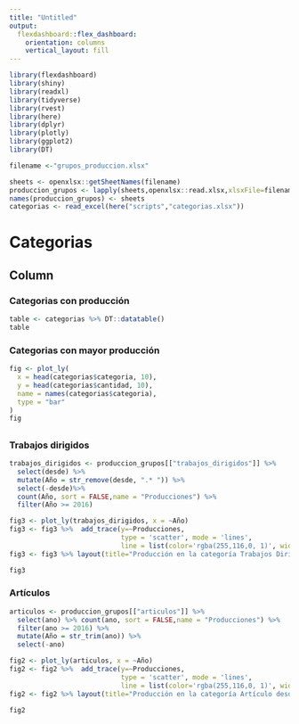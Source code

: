 ```yaml
---
title: "Untitled"
output: 
  flexdashboard::flex_dashboard:
    orientation: columns
    vertical_layout: fill
---
```


```r
library(flexdashboard)
library(shiny)
library(readxl)
library(tidyverse)
library(rvest)
library(here)
library(dplyr)
library(plotly)
library(ggplot2)
library(DT)

filename <-"grupos_produccion.xlsx"

sheets <- openxlsx::getSheetNames(filename)
produccion_grupos <- lapply(sheets,openxlsx::read.xlsx,xlsxFile=filename)
names(produccion_grupos) <- sheets
categorias <- read_excel(here("scripts","categorias.xlsx")) 
```

Categorias
===========================

Column {data-width=650}
-----------------------------------------------------------------------
### Categorias con producción 

```r
table <- categorias %>% DT::datatable()
table

```

### Categorias con mayor producción

```r
fig <- plot_ly(
  x = head(categorias$categoria, 10),
  y = head(categorias$cantidad, 10),
  name = names(categorias$categoria),
  type = "bar"
)
fig
```


## {.tabset}

### Trabajos dirigidos


```r
trabajos_dirigidos <- produccion_grupos[["trabajos_dirigidos"]] %>% 
  select(desde) %>% 
  mutate(Año = str_remove(desde, ".* ")) %>% 
  select(-desde)%>%
  count(Año, sort = FALSE,name = "Producciones") %>% 
  filter(Año >= 2016)

fig3 <- plot_ly(trabajos_dirigidos, x = ~Año)
fig3 <- fig3 %>%  add_trace(y=~Producciones, 
                            type = 'scatter', mode = 'lines',
                            line = list(color='rgba(255,116,0, 1)', width = 4))
fig3 <- fig3 %>% layout(title="Producción en la categoría Trabajos Dirigidos desde el 2016")

fig3
```

### Artículos
```r
articulos <- produccion_grupos[["articulos"]] %>% 
  select(ano) %>% count(ano, sort = FALSE,name = "Producciones") %>% 
  filter(ano >= 2016) %>% 
  mutate(Año = str_trim(ano)) %>% 
  select(-ano)

fig2 <- plot_ly(articulos, x = ~Año)
fig2 <- fig2 %>%  add_trace(y=~Producciones, 
                            type = 'scatter', mode = 'lines',
                            line = list(color='rgba(255,116,0, 1)', width = 4))
fig2 <- fig2 %>% layout(title="Producción en la categoría Artículo desde el 2016")

fig2

```